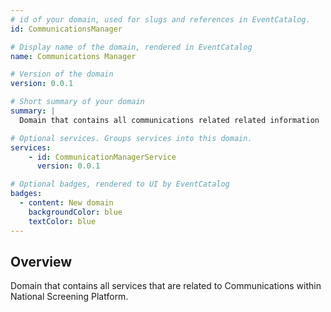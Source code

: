 ```yaml
---
# id of your domain, used for slugs and references in EventCatalog.
id: CommunicationsManager

# Display name of the domain, rendered in EventCatalog
name: Communications Manager

# Version of the domain
version: 0.0.1

# Short summary of your domain
summary: |
  Domain that contains all communications related related information

# Optional services. Groups services into this domain.
services:
    - id: CommunicationManagerService
      version: 0.0.1

# Optional badges, rendered to UI by EventCatalog
badges:
  - content: New domain
    backgroundColor: blue
    textColor: blue
---
```


## Overview

Domain that contains all services that are related to Communications within National Screening Platform.

<NodeGraph />

